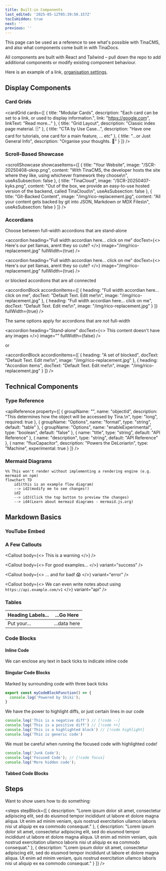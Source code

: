 ```yaml
---
title: Built-in Components
last_edited: '2025-05-12T05:39:50.157Z'
tocIsHidden: true
next: ''
previous: ''
---
```


This page can be used as a reference to see what's possible with TinaCMS, and also what components come built in with TinaDocs.

All components are built with React and Tailwind – pull down the repo to add additional components or modify existing component behaviour.

Here is an example of a link, [organisation settings](https://google.com).

## Display Components

### Card Grids

<cardGrid
  cards={[
    {
      title: "Modular Cards",
      description:
        "Each card can be set to a link, or used to display information.",
      link: "https://google.com",
      linkText: "Read more..."
    },
    { title: "Grid Layout", description: "Classic index page material. 🗄️" },
    {
      title: "CTA by Use Case...",
      description:
        "Have one card for tutorials, one card for a main feature, ... etc"
    },
    {
      title: "...or Just General Info",
      description: "Organise your thoughts. 🧠"
    }
  ]}
/>

### Scroll-Based Showcase

<scrollShowcase
  showcaseItems={[
    {
      title: "Your Website",
      image: "/SCR-20250408-oknp.png",
      content:
        "With TinaCMS, the developer hosts the site where they like, using whichever framework they choose\n",
      useAsSubsection: false
    },
    {
      title: "TinaCloud",
      image: "/SCR-20250407-kyks.png",
      content:
        "Out of the box, we provide an easy-to-use hosted version of the backend, called TinaCloud\n",
      useAsSubsection: false
    },
    {
      title: "Git-Backed Content",
      image: "/img/rico-replacement.jpg",
      content:
        "All your content gets backed by git into JSON, Markdown or MDX Files\n",
      useAsSubsection: false
    }
  ]}
/>

### Accordians

Choose between full-width accordions that are stand-alone

<accordion
  heading="Full width accordian here... click on me"
  docText={<>
    Here's our pet llamas, arent they so cute?
  </>}
  image="/img/rico-replacement.jpg"
  fullWidth={true}
/>

<accordion
  heading="Full width accordian here... click on me"
  docText={<>
    Here's our pet llamas, arent they so cute?
  </>}
  image="/img/rico-replacement.jpg"
  fullWidth={true}
/>

or blocked accordions that are all connected

<accordionBlock
  accordionItems={[
    {
      heading: "Full width accordian here... click on me",
      docText: "Default Text. Edit me!\n",
      image: "/img/rico-replacement.jpg"
    },
    {
      heading: "Full width accordian here... click on me",
      docText: "Default Text. Edit me!\n",
      image: "/img/rico-replacement.jpg"
    }
  ]}
  fullWidth={true}
/>

The same options apply for accordions that are not full-width

<accordion
  heading="Stand-alone"
  docText={<>
    This content doesn't have any images
  </>}
  image=""
  fullWidth={false}
/>

or

<accordionBlock
  accordionItems={[
    {
      heading: "A set of blocked",
      docText: "Default Text. Edit me!\n",
      image: "/img/rico-replacement.jpg"
    },
    {
      heading: "Accordion items",
      docText: "Default Text. Edit me!\n",
      image: "/img/rico-replacement.jpg"
    }
  ]}
/>

## Technical Components

### Type Reference

<apiReference
  property={[
      {
        groupName: "",
        name: "objectId",
        description: "This determines how the object will be accessed by Tina.\n",
        type: "long",
        required: true
      },
      { groupName: "Options", name: "format", type: "string", default: "table" },
      {
        groupName: "Options",
        name: "enableExperimental",
        type: "boolean",
        default: "false"
      },
      { name: "title", type: "string", default: "API Reference" },
      { name: "description", type: "string", default: "API Reference" },
      {
        name: "fluxCapacitor",
        description: "Powers the DeLorian\n",
        type: "Machine",
        experimental: true
      }
    ]}
/>

### Mermaid Diagrams

```mermaid
%% This won't render without implementing a rendering engine (e.g. mermaid on npm)
flowchart TD
    id1(this is an example flow diagram) 
    --> id2(modify me to see changes!)
    id2 
    --> id3(Click the top button to preview the changes)
    --> id4(Learn about mermaid diagrams - mermaid.js.org)
```

## Markdown Basics

### YouTube Embed

<youtube embedSrc="https://www.youtube.com/embed/CsCQS7HIBv0?si=os9ona92O2VMOl-V" caption="Seth goes over the basics of using Tina" minutes="2" />

### A Few Callouts

<Callout
  body={<>
    This is a warning
  </>}
/>

<Callout
  body={<>
    For good examples...
  </>}
  variant="success"
/>

<Callout
  body={<>
    ... and for bad! 😱
  </>}
  variant="error"
/>

<Callout
  body={<>
    We can even write notes about using `https://api.example.com/v1`
  </>}
  variant="api"
/>

### Tables

| Heading Labels... | ...Go Here   |
| ----------------- | ------------ |
| Put your...       | ...data here |

### Code Blocks

#### Inline Code

We can enclose any text in back ticks to indicate inline code

#### Singular Code Blocks

Marked by surrounding code with three back ticks

```javascript
export const myCodeBlockFunction() => {
  console.log('Powered by Shiki');
}   
```

We have the power to highlight diffs, or just certain lines in our code

```javascript
console.log('This is a negative diff') // [!code --]
console.log('This is a positive diff') // [!code ++]
console.log('This is a highlighted block') // [!code highlight]
console.log('This is generic code')
```

We must be careful when running the focused code with highlighted code!

```javascript
console.log('Junk Code');
console.log('Focused Code'); // [!code focus]
console.log('More hidden code');
```

#### Tabbed Code Blocks

<queryResponseTabs
  response="const myExampleFunction(){
  console.log(&#x22;from myExampleFunction&#x22;)
  return (&#x22;MyLlama&#x22;)
  }"
  query="We can use CodeBlocks to guide users
  or to just show off our cool code!"
/>

## Steps

Want to show users how to do something:

<steps
  stepBlock={[
    {
      description:
        "Lorem ipsum dolor sit amet, consectetur adipiscing elit, sed do eiusmod tempor incididunt ut labore et dolore magna aliqua. Ut enim ad minim veniam, quis nostrud exercitation ullamco laboris nisi ut aliquip ex ea commodo consequat."
    },
    {
      description:
        "Lorem ipsum dolor sit amet, consectetur adipiscing elit, sed do eiusmod tempor incididunt ut labore et dolore magna aliqua. Ut enim ad minim veniam, quis nostrud exercitation ullamco laboris nisi ut aliquip ex ea commodo consequat."
    },
    {
      description:
        "Lorem ipsum dolor sit amet, consectetur adipiscing elit, sed do eiusmod tempor incididunt ut labore et dolore magna aliqua. Ut enim ad minim veniam, quis nostrud exercitation ullamco laboris nisi ut aliquip ex ea commodo consequat."
    }
  ]}
/>
